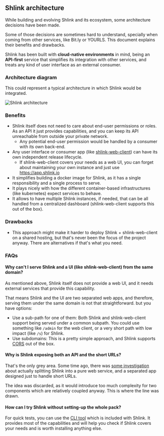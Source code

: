 ## Shlink architecture

While building and evolving Shlink and its ecosystem, some architecture decisions have been made.

Some of those decisions are sometimes hard to understand, specially when coming from other services, like Bit.ly or YOURLS. This document explains their benefits and drawbacks.

Shlink has been built with **cloud-native environments** in mind, being an **API-first** service that simplifies its integration with other services, and treats any kind of user interface as an external consumer.

### Architecture diagram

This could represent a typical architecture in which Shlink would be integrated.

![Shlink architecture](/images/architecture/shlink-architecture.png)

### Benefits

* Shlink itself does not need to care about end-user permissions or roles. As an API it just provides capabilities, and you can keep its API unreachable from outside your private network.
  * Any potential end-user permission would be handled by a consumer with its own back-end.
* Any user interface or consumer app (like [shlink-web-client](/documentation/shlink-web-client)) can have its own independent release lifecycle.
  * If shlink-web-client covers your needs as a web UI, you can forget about maintaining your own instance and just use https://app.shlink.io
* It simplifies building a docker image for Shlink, as it has a single responsibility and a single process to serve.
* It plays nicely with how the different container-based infrastructures (like kubernetes) expect services to behave.
* It allows to have multiple Shlink instances, if needed, that can be all handled from a centralized dashboard (shlink-web-client supports this out of the box).

### Drawbacks

* This approach might make it harder to deploy Shlink + shlink-web-client on a shared hosting, but that's never been the focus of the project anyway. There are alternatives if that's what you need.

### FAQs

#### Why can't I serve Shlink and a UI (like shlink-web-client) from the same domain?

As mentioned above, Shlink itself does not provide a web UI, and it needs external services that provide this capability.

That means Shlink and the UI are two separated web apps, and therefore, serving them under the same domain is not that straightforward. but you have options:

* Use a sub-path for one of them: Both Shlink and shlink-web-client support being served under a common subpath. You could use something like `/admin` for the web client, or a very short path with low impact (like `/s`) for Shlink.
* Use subdomains: This is a pretty simple approach, and Shlink supports [CORS](/documentation/api-docs#cors) out of the box.

#### Why is Shlink exposing both an API and the short URLs?

That's the only grey area. Some time ago, there was [some investigation](https://github.com/shlinkio/shlink/issues/198) about actually splitting Shlink into a pure web service, and a separated app designed just to handle short URLs.

The idea was discarded, as it would introduce too much complexity for two components which are relatively coupled anyway. This is where the line was drawn.

#### How can I try Shlink without setting-up the whole pack?

For quick tests, you can use the [CLI tool](/documentation/command-line-interface/entry-point) which is included with Shlink. It provides most of the capabilities and will help you check if Shlink covers your needs and is worth installing anything else.
